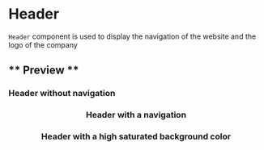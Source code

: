 
<Meta title="Components/patterns/Header" component={Header} />

# Header

`Header` component is used to display the navigation of the website and the logo of the company

## ** Preview **

### Header without navigation

<Canvas>
  <Story name="Header">
    <Header logo={logoCompany} />
  </Story>
</Canvas>

### Header with a navigation

<Canvas>
  <Story name="Header with navigation">
    <Header logo={logoCompany} content={navigation} />
  </Story>
</Canvas>

### Header with a high saturated background color

<Canvas>
  <Story name="Header with a high saturated background color">
    <Header
      bgColor="#000"
      highSaturatedBgColor
      logo={logoCompany}
      content={navigation}
    />
  </Story>
</Canvas>

<ArgsTable of={Header} />
